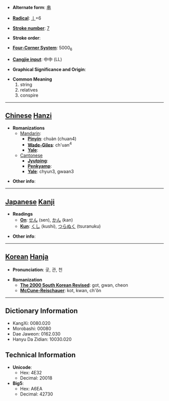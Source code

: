 * '''Alternate form''': [[串]]

* '''[[Wiktionary:Chinese radical index| Radical]]''': [[Wiktionary:Chinese radical index 丨|丨]]+6

* '''[[Wiktionary:Chinese total strokes index|Stroke number]]''': [[Wiktionary:Chinese total strokes index 7|7]]

* '''Stroke order''': 

* '''[[Wiktionary:Chinese four corner index|Four-Corner System]]''': 5000<sub>6</sub>

* '''[[Wiktionary:Chinese Cangjie index|Cangjie input]]''': 中中 (LL)

* '''Graphical Significance and Origin''': 

* '''Common Meaning'''
*#string
*# relatives
*# conspire


----

== [[Chinese]] [[Hanzi]] ==

* '''Romanizations'''
** [[Mandarin]]:
*** '''[[Pinyin]]''': chuàn (chuan4)
*** '''[[Wade-Giles]]''': ch'uan<sup>4</sup>
*** '''[[Yale]]''': 
**[[Cantonese]]
***'''[[Jyutping]]''':
***'''[[Penkyamp]]''': 
***'''[[Yale]]''': chyun3, gwaan3

* '''Other info''': 

----

== [[Japanese]] [[Kanji]] ==

* '''Readings'''
** '''[[On]]''': [[せん]] (sen), [[かん]] (kan)
** '''[[Kun]]''': [[くし]] (kushi), [[つらぬく]] (tsuranuku)

* '''Other info''':  

----

== [[Korean]] [[Hanja]] ==

* '''Pronunciation''': 곶, 관, 천

* '''Romanization'''
** '''[[The 2000 South Korean Revised Romanization|The 2000 South Korean Revised]]''': got, gwan, cheon
** '''[[McCune-Reischauer]]''': kot, kwan, ch'ŏn

----

== Dictionary Information ==

* KangXi: 0080.020
* Morobashi: 00080
* Dae Jaweon: 0162.030
* Hanyu Da Zidian: 10030.020

== Technical Information ==

* '''Unicode''':
** Hex: 4E32
** Decimal: 20018
* '''Big5''':
** Hex: A6EA
** Decimal: 42730